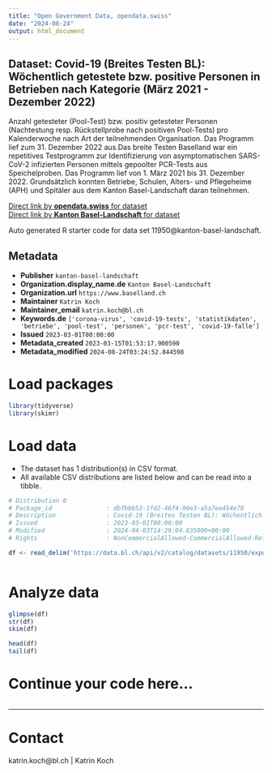 ```yaml
---
title: "Open Government Data, opendata.swiss"
date: "2024-08-24"
output: html_document
---
```


## Dataset: Covid-19 (Breites Testen BL): Wöchentlich getestete bzw. positive Personen in Betrieben nach Kategorie (März 2021 - Dezember 2022)

Anzahl getesteter (Pool-Test) bzw. positiv getesteter Personen (Nachtestung resp. Rückstellprobe nach positiven Pool-Tests) pro Kalenderwoche nach Art der teilnehmenden Organisation. Das Programm lief zum 31. Dezember 2022 aus.Das breite Testen Baselland war ein repetitives Testprogramm zur Identifizierung von asymptomatischen SARS-CoV-2 infizierten Personen mittels gepoolter PCR-Tests aus Speichelproben. Das Programm lief von 1. März 2021 bis 31. Dezember 2022. Grundsätzlich konnten Betriebe, Schulen, Alters- und Pflegeheime (APH) und Spitäler aus dem Kanton Basel-Landschaft daran teilnehmen.

[Direct link by **opendata.swiss** for dataset](https://opendata.swiss/de/dataset/covid-19-breites-testen-bl-wochentlich-getestete-bzw-positive-personen-in-betrieben-nach-k-2021)<br>
[Direct link by **Kanton Basel-Landschaft** for dataset](https://data.bl.ch/explore/dataset/11950/)

Auto generated R starter code for data set 11950@kanton-basel-landschaft.

## Metadata

- **Publisher** `kanton-basel-landschaft`
- **Organization.display_name.de** `Kanton Basel-Landschaft`
- **Organization.url** `https://www.baselland.ch`
- **Maintainer** `Katrin Koch`
- **Maintainer_email** `katrin.koch@bl.ch`
- **Keywords.de** `['corona-virus', 'covid-19-tests', 'statistikdaten', 'betriebe', 'pool-test', 'personen', 'pcr-test', 'covid-19-falle']`
- **Issued** `2023-03-01T00:00:00`
- **Metadata_created** `2023-03-15T01:53:17.900590`
- **Metadata_modified** `2024-08-24T03:24:52.844598`


# Load packages

```r

library(tidyverse)
library(skimr)

```

# Load data

-   The dataset has 1 distribution(s) in CSV format.
-   All available CSV distributions are listed below and can be read into a tibble.

```r

# Distribution 0
# Package_id               : dbfbbb53-1fd2-46f4-90e3-a5a7ee454e70
# Description              : Covid-19 (Breites Testen BL): Wöchentlich getestete bzw. positive Personen in Betrieben nach Kategorie (März 2021 - Dezember 2022) (csv)
# Issued                   : 2023-03-01T00:00:00
# Modified                 : 2024-04-03T14:29:04.835000+00:00
# Rights                   : NonCommercialAllowed-CommercialAllowed-ReferenceRequired

df <- read_delim('https://data.bl.ch/api/v2/catalog/datasets/11950/exports/csv?use_labels=true')



```

# Analyze data

```r

glimpse(df)
str(df)
skim(df)

head(df)
tail(df)

```

# Continue your code here...

```r

```

------------------------------------------------------------------------

# Contact

katrin.koch@bl.ch | Katrin Koch
